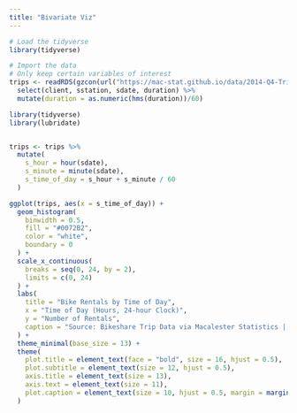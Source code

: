```yaml
---
title: "Bivariate Viz"
---
```



```r
# Load the tidyverse 
library(tidyverse)

# Import the data
# Only keep certain variables of interest
trips <- readRDS(gzcon(url("https://mac-stat.github.io/data/2014-Q4-Trips-History-Data-Small.rds"))) %>% 
  select(client, sstation, sdate, duration) %>% 
  mutate(duration = as.numeric(hms(duration))/60)
```

```r
library(tidyverse)
library(lubridate)


trips <- trips %>%
  mutate(
    s_hour = hour(sdate),
    s_minute = minute(sdate),
    s_time_of_day = s_hour + s_minute / 60
  )

ggplot(trips, aes(x = s_time_of_day)) +
  geom_histogram(
    binwidth = 0.5, 
    fill = "#0072B2", 
    color = "white", 
    boundary = 0
  ) +
  scale_x_continuous(
    breaks = seq(0, 24, by = 2), 
    limits = c(0, 24)
  ) +
  labs(
    title = "Bike Rentals by Time of Day",
    x = "Time of Day (Hours, 24-hour Clock)",
    y = "Number of Rentals",
    caption = "Source: Bikeshare Trip Data via Macalester Statistics | By Owen Lindstrom | Created on March 2, 2025"
  ) +
  theme_minimal(base_size = 13) +
  theme(
    plot.title = element_text(face = "bold", size = 16, hjust = 0.5),
    plot.subtitle = element_text(size = 12, hjust = 0.5),
    axis.title = element_text(size = 13),
    axis.text = element_text(size = 11),
    plot.caption = element_text(size = 10, hjust = 0.5, margin = margin(t = 10))
  )

```

